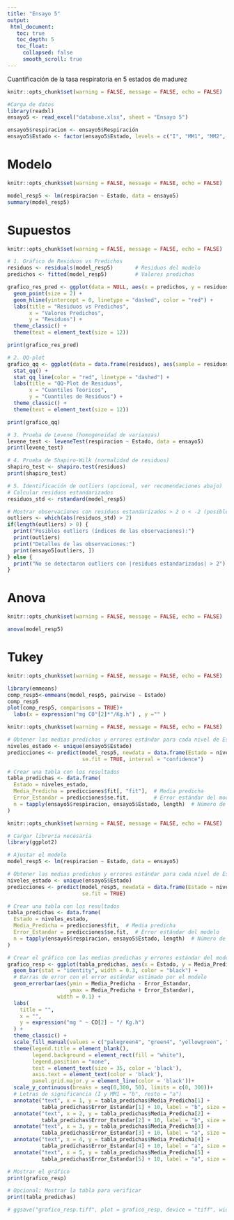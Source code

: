 ```yaml
---
title: "Ensayo 5"
output:
 html_document:
   toc: true
   toc_depth: 5
   toc_float:
     collapsed: false
     smooth_scroll: true
---
```


Cuantificación de la tasa respiratoria en 5 estados de madurez
```r
knitr::opts_chunk$set(warning = FALSE, message = FALSE, echo = FALSE)

#Carga de datos
library(readxl)
ensayo5 <- read_excel("database.xlsx", sheet = "Ensayo 5")

ensayo5$respiracion <- ensayo5$Respiración
ensayo5$Estado <- factor(ensayo5$Estado, levels = c("I", "MM1", "MM2", "M", "SM"))


```
# Modelo
```r
knitr::opts_chunk$set(warning = FALSE, message = FALSE, echo = FALSE)

model_resp5 <- lm(respiracion ~ Estado, data = ensayo5)
summary(model_resp5)

```

# Supuestos
```r
knitr::opts_chunk$set(warning = FALSE, message = FALSE, echo = FALSE)

# 1. Gráfico de Residuos vs Predichos
residuos <- residuals(model_resp5)       # Residuos del modelo
predichos <- fitted(model_resp5)         # Valores predichos

grafico_res_pred <- ggplot(data = NULL, aes(x = predichos, y = residuos)) +
  geom_point(size = 2) +
  geom_hline(yintercept = 0, linetype = "dashed", color = "red") +
  labs(title = "Residuos vs Predichos",
       x = "Valores Predichos",
       y = "Residuos") +
  theme_classic() +
  theme(text = element_text(size = 12))

print(grafico_res_pred)

# 2. QQ-plot
grafico_qq <- ggplot(data = data.frame(residuos), aes(sample = residuos)) +
  stat_qq() +
  stat_qq_line(color = "red", linetype = "dashed") +
  labs(title = "QQ-Plot de Residuos",
       x = "Cuantiles Teóricos",
       y = "Cuantiles de Residuos") +
  theme_classic() +
  theme(text = element_text(size = 12))

print(grafico_qq)

# 3. Prueba de Levene (homogeneidad de varianzas)
levene_test <- leveneTest(respiracion ~ Estado, data = ensayo5)
print(levene_test)

# 4. Prueba de Shapiro-Wilk (normalidad de residuos)
shapiro_test <- shapiro.test(residuos)
print(shapiro_test)

# 5. Identificación de outliers (opcional, ver recomendaciones abajo)
# Calcular residuos estandarizados
residuos_std <- rstandard(model_resp5)

# Mostrar observaciones con residuos estandarizados > 2 o < -2 (posibles outliers)
outliers <- which(abs(residuos_std) > 2)
if(length(outliers) > 0) {
  print("Posibles outliers (índices de las observaciones):")
  print(outliers)
  print("Detalles de las observaciones:")
  print(ensayo5[outliers, ])
} else {
  print("No se detectaron outliers con |residuos estandarizados| > 2")
}

```

# Anova
```r
knitr::opts_chunk$set(warning = FALSE, message = FALSE, echo = FALSE)

anova(model_resp5)

```

# Tukey
```r
knitr::opts_chunk$set(warning = FALSE, message = FALSE, echo = FALSE)

library(emmeans)
comp_resp5<-emmeans(model_resp5, pairwise ~ Estado)
comp_resp5
plot(comp_resp5, comparisons = TRUE)+ 
  labs(x = expression("mg CO"[2]*"/Kg.h") , y ="" )

```

```r
knitr::opts_chunk$set(warning = FALSE, message = FALSE, echo = FALSE)

# Obtener las medias predichas y errores estándar para cada nivel de Estado
niveles_estado <- unique(ensayo5$Estado)
predicciones <- predict(model_resp5, newdata = data.frame(Estado = niveles_estado), 
                        se.fit = TRUE, interval = "confidence")

# Crear una tabla con los resultados
tabla_predichas <- data.frame(
  Estado = niveles_estado,
  Media_Predicha = predicciones$fit[, "fit"],  # Media predicha
  Error_Estandar = predicciones$se.fit,        # Error estándar del modelo
  n = tapply(ensayo5$respiracion, ensayo5$Estado, length)  # Número de observaciones por grupo
)

```

```r
knitr::opts_chunk$set(warning = FALSE, message = FALSE, echo = FALSE)

# Cargar librería necesaria
library(ggplot2)

# Ajustar el modelo
model_resp5 <- lm(respiracion ~ Estado, data = ensayo5)

# Obtener las medias predichas y errores estándar para cada nivel de Estado
niveles_estado <- unique(ensayo5$Estado)
predicciones <- predict(model_resp5, newdata = data.frame(Estado = niveles_estado), 
                        se.fit = TRUE)

# Crear una tabla con los resultados
tabla_predichas <- data.frame(
  Estado = niveles_estado,
  Media_Predicha = predicciones$fit,  # Media predicha
  Error_Estandar = predicciones$se.fit,  # Error estándar del modelo
  n = tapply(ensayo5$respiracion, ensayo5$Estado, length)  # Número de observaciones por grupo
)

# Crear el gráfico con las medias predichas y errores estándar del modelo
grafico_resp <- ggplot(tabla_predichas, aes(x = Estado, y = Media_Predicha, fill = Estado)) +
  geom_bar(stat = "identity", width = 0.3, color = "black") +
  # Barras de error con el error estándar estimado por el modelo
  geom_errorbar(aes(ymin = Media_Predicha - Error_Estandar,
                    ymax = Media_Predicha + Error_Estandar),
                width = 0.1) +
  labs(
    title = "",
    x = "",
    y = expression("mg " ~ CO[2] ~ "/ Kg.h")
  ) +
  theme_classic() +
  scale_fill_manual(values = c("palegreen4", "green4", "yellowgreen", "gold", "gold4")) +
  theme(legend.title = element_blank(),
        legend.background = element_rect(fill = "white"),
        legend.position = "none",
        text = element_text(size = 35, color = 'black'),
        axis.text = element_text(color = 'black'),
        panel.grid.major.y = element_line(color = 'black'))+
  scale_y_continuous(breaks = seq(0,300, 50), limits = c(0, 300))+
  # Letras de significancia (I y MM1 = "b", resto = "a")
  annotate("text", x = 1, y = tabla_predichas$Media_Predicha[1] + 
           tabla_predichas$Error_Estandar[1] + 10, label = "b", size = 8) +  # I
  annotate("text", x = 2, y = tabla_predichas$Media_Predicha[2] + 
           tabla_predichas$Error_Estandar[2] + 10, label = "b", size = 8) +  # MM1
  annotate("text", x = 3, y = tabla_predichas$Media_Predicha[3] + 
           tabla_predichas$Error_Estandar[3] + 10, label = "a", size = 8) +  # MM2
  annotate("text", x = 4, y = tabla_predichas$Media_Predicha[4] + 
           tabla_predichas$Error_Estandar[4] + 10, label = "a", size = 8) +  # M
  annotate("text", x = 5, y = tabla_predichas$Media_Predicha[5] + 
           tabla_predichas$Error_Estandar[5] + 10, label = "a", size = 8)    # SM

# Mostrar el gráfico
print(grafico_resp)

# Opcional: Mostrar la tabla para verificar
print(tabla_predichas)

# ggsave("grafico_resp.tiff", plot = grafico_resp, device = "tiff", width = 15, height = 8, units = "in", dpi = 300)

```

